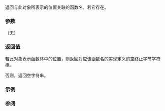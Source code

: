 {{cpp/experimental/source_location/title|function_name}}
{{cpp/experimental/lib extensions 2/source_location/navbar}}
{{ddcl | since=libfund_ts_2 | 1=
constexpr const char* function_name() const noexcept;
}}

返回与此对象所表示的位置关联的函数名，若它存在。

===参数===
（无）

===返回值===
若此对象表示函数体中的位置，则返回对应该函数名的实现定义的空终止字节字符串。

否则，返回空字符串。

===示例===
{{example
 | 以下示例展示可以如何用 {{tt|std::source_location::function_name()}} 打印函数、构造函数、析构函数或重载的 {{tt|operator()}} 的名字。
 | code=
#include &lt;experimental/source_location&gt;
#include &lt;iostream&gt;
#include &lt;string_view&gt;
 
inline void function_name(
    const std::string_view signature = "()",
    const std::experimental::source_location&amp; location
        = std::experimental::source_location::current())
{
    std::cout
        &lt;&lt; location.function_name() // &lt;- 调用方的名字！
        &lt;&lt; signature
        &lt;&lt; '\n';
}
 
void foo() { function_name(); }
 
struct S {
    S() { function_name(); }
    S(int) { function_name("(int)"); }
    S&amp; operator=(S const&amp;) { function_name("(const S&amp;)"); return *this; }
    S&amp; operator=(S&amp;&amp;) { function_name("(S&amp;&amp;)"); return *this; }
    ~S() { function_name(); }
};
 
int main()
{
    foo();
    S p;
    S q{42};
    p = q;
    p = std::move(q);
}
 | p=true
 | output=
foo()
S()
S(int)
operator=(const S&amp;)
operator=(S&amp;&amp;)
~S()
~S()
}}

===参阅===
{{dsc begin}}
{{dsc inc | cpp/experimental/source_location/dsc line}}
{{dsc inc | cpp/experimental/source_location/dsc column}}
{{dsc inc | cpp/experimental/source_location/dsc file_name}}
{{dsc see cpp | cpp/preprocessor/line |文件名和行信息|nomono=true}}
{{dsc end}}

{{langlinks|en|ja}}